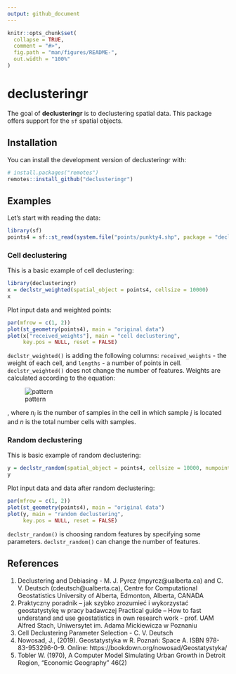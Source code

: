 ```yaml
---
output: github_document
---
```


<!-- README.md is generated from README.Rmd. Please edit that file -->

```r
knitr::opts_chunk$set(
  collapse = TRUE,
  comment = "#>",
  fig.path = "man/figures/README-",
  out.width = "100%"
)
```
# declusteringr

<!-- badges: start -->
<!-- badges: end -->

The goal of **declusteringr** is to declustering spatial data.
This package offers support for the `sf` spatial objects.

## Installation

<!-- You can install the released version of declusteringr from [CRAN](https://CRAN.R-project.org) with: -->

<!-- ``` r -->
<!-- install.packages("declusteringr") -->
<!-- ``` -->

You can install the development version of declusteringr with:

``` r
# install.packages("remotes")
remotes::install_github("declusteringr")
```

## Examples

Let's start with reading the data: 

```r
library(sf)
points4 = sf::st_read(system.file("points/punkty4.shp", package = "declusteringr"))
```

### Cell declustering

This is a basic example of cell declustering:

```r
library(declusteringr)
x = declstr_weighted(spatial_object = points4, cellsize = 10000)
x
```

Plot input data and weighted points:

```r
par(mfrow = c(1, 2))
plot(st_geometry(points4), main = "original data")
plot(x["received_weights"], main = "cell declustering",
     key.pos = NULL, reset = FALSE)
```

`declstr_weighted()` is adding the following columns: `received_weights` - the weight of each cell, and `lengths` - a number of points in cell.
`declstr_weighted()` does not change the number of features.
Weights are calculated according to the equation:

![pattern](man/figures/cell_decl_pattern.PNG)

, where *n~i~* is the number of samples in the cell in which sample *j* is located and *n* is the total number cells with samples.

### Random declustering

This is basic example of random declustering:

```r
y = declstr_random(spatial_object = points4, cellsize = 10000, numpoint = 2)
y
```

Plot input data and data after random declustering:

```r
par(mfrow = c(1, 2))
plot(st_geometry(points4), main = "original data")
plot(y, main = "random declustering",
     key.pos = NULL, reset = FALSE)
```

`declstr_random()` is choosing random features by specifying some parameters.
`declstr_random()` can change the number of features.

## References
1. Declustering and Debiasing - M. J. Pyrcz (mpyrcz@ualberta.ca) and C. V. Deutsch (cdeutsch@ualberta.ca), Centre for Computational Geostatistics University of Alberta, Edmonton, Alberta, CANADA
2. Praktyczny poradnik – jak szybko zrozumieć i wykorzystać geostatystykę w pracy badawczej
Practical guide – How to fast understand and use geostatistics in own research work - prof. UAM Alfred Stach, Uniwersytet im. Adama Mickiewicza w Poznaniu
3. Cell Declustering Parameter Selection - C. V. Deutsch
4. Nowosad, J., (2019). Geostatystyka w R. Poznań: Space A. ISBN 978-83-953296-0-9. Online: https://bookdown.org/nowosad/Geostatystyka/
5. Tobler W. (1970), A Computer Model Simulating Urban Growth in Detroit Region, "Economic Geography" 46(2)
